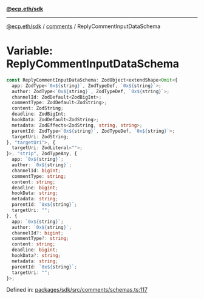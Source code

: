[**@ecp.eth/sdk**](../../index.mdx)

***

[@ecp.eth/sdk](/sdk-reference/index.mdx) / [comments](/sdk-reference/comments/index.mdx) / ReplyCommentInputDataSchema

# Variable: ReplyCommentInputDataSchema

```ts
const ReplyCommentInputDataSchema: ZodObject<extendShape<Omit<{
  app: ZodType<`0x${string}`, ZodTypeDef, `0x${string}`>;
  author: ZodType<`0x${string}`, ZodTypeDef, `0x${string}`>;
  channelId: ZodDefault<ZodBigInt>;
  commentType: ZodDefault<ZodString>;
  content: ZodString;
  deadline: ZodBigInt;
  hookData: ZodDefault<ZodString>;
  metadata: ZodEffects<ZodString, string, string>;
  parentId: ZodType<`0x${string}`, ZodTypeDef, `0x${string}`>;
  targetUri: ZodString;
}, "targetUri">, {
  targetUri: ZodLiteral<"">;
}>, "strip", ZodTypeAny, {
  app: `0x${string}`;
  author: `0x${string}`;
  channelId: bigint;
  commentType: string;
  content: string;
  deadline: bigint;
  hookData: string;
  metadata: string;
  parentId: `0x${string}`;
  targetUri: "";
}, {
  app: `0x${string}`;
  author: `0x${string}`;
  channelId?: bigint;
  commentType?: string;
  content: string;
  deadline: bigint;
  hookData?: string;
  metadata: string;
  parentId: `0x${string}`;
  targetUri: "";
}>;
```

Defined in: [packages/sdk/src/comments/schemas.ts:117](https://github.com/ecp-eth/comments-monorepo/blob/main/packages/sdk/src/comments/schemas.ts#L117)
